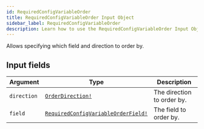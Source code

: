 ```yaml
---
id: RequiredConfigVariableOrder
title: RequiredConfigVariableOrder Input Object
sidebar_label: RequiredConfigVariableOrder
description: Learn how to use the RequiredConfigVariableOrder Input Object for Builder's API.
---
```


Allows specifying which field and direction to order by.

## Input fields

| Argument    | Type                                                                                        | Description                |
| ----------- | ------------------------------------------------------------------------------------------- | -------------------------- |
| `direction` | [`OrderDirection!`](/composer/builder/api/schema/enum/OrderDirection.mdx)                                     | The direction to order by. |
| `field`     | [`RequiredConfigVariableOrderField!`](/composer/builder/api/schema/enum/RequiredConfigVariableOrderField.mdx) | The field to order by.     |
